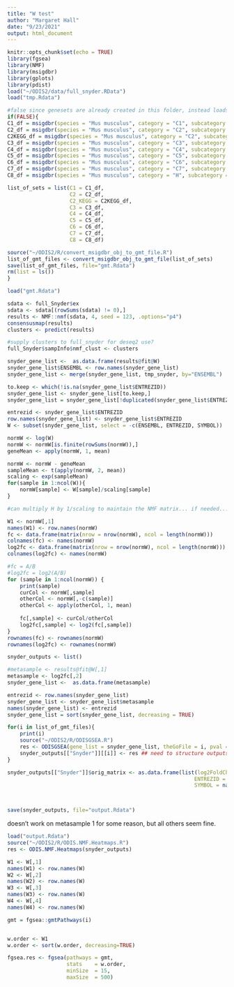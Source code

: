 ```yaml
---
title: "W test"
author: "Margaret Hall"
date: "9/23/2021"
output: html_document
---
```

```r
knitr::opts_chunk$set(echo = TRUE)
library(fgsea)
library(NMF)
library(msigdbr)
library(gplots)
library(pdist)
load("~/ODIS2/data/full_snyder.RData")
load("tmp.Rdata")
```

```r
#false since genesets are already created in this folder, instead loads them.
if(FALSE){
C1_df = msigdbr(species = "Mus musculus", category = "C1", subcategory = "")
C2_df = msigdbr(species = "Mus musculus", category = "C2", subcategory = "CGP")
C2KEGG_df = msigdbr(species = "Mus musculus", category = "C2", subcategory = "CP:KEGG")
C3_df = msigdbr(species = "Mus musculus", category = "C3", subcategory = "MIR:MIRDB")
C4_df = msigdbr(species = "Mus musculus", category = "C4", subcategory = "CGN")
C5_df = msigdbr(species = "Mus musculus", category = "C5", subcategory = "BP")
C6_df = msigdbr(species = "Mus musculus", category = "C6", subcategory = "")
C7_df = msigdbr(species = "Mus musculus", category = "C7", subcategory = "IMMUNESIGDB")
C8_df = msigdbr(species = "Mus musculus", category = "H", subcategory = "")

list_of_sets = list(C1 = C1_df,
                    C2 = C2_df,
                    C2_KEGG = C2KEGG_df,
                    C3 = C3_df,
                    C4 = C4_df,
                    C5 = C5_df,
                    C6 = C6_df,
                    C7 = C7_df,
                    C8 = C8_df)

source("~/ODIS2/R/convert_msigdbr_obj_to_gmt_file.R")
list_of_gmt_files <- convert_msigdbr_obj_to_gmt_file(list_of_sets)
save(list_of_gmt_files, file="gmt.Rdata")
rm(list = ls())
}

load("gmt.Rdata")
```

```r
sdata <- full_Snyder$ex
sdata <- sdata[(rowSums(sdata) != 0),]
results <- NMF::nmf(sdata, 4, seed = 123, .options="p4")
consensusmap(results)
clusters <- predict(results)

#supply clusters to full_snyder for deseq2 use?
full_Snyder$sampInfo$nmf_clust <- clusters
```

```r
snyder_gene_list <-  as.data.frame(results@fit@W)
snyder_gene_list$ENSEMBL <- row.names(snyder_gene_list)
snyder_gene_list <- merge(snyder_gene_list, tmp_snyder, by="ENSEMBL")

to.keep <- which(!is.na(snyder_gene_list$ENTREZID))
snyder_gene_list <- snyder_gene_list[to.keep,]
snyder_gene_list = snyder_gene_list[!duplicated(snyder_gene_list$ENTREZID),]

entrezid <- snyder_gene_list$ENTREZID
row.names(snyder_gene_list) <- snyder_gene_list$ENTREZID
W <- subset(snyder_gene_list, select = -c(ENSEMBL, ENTREZID, SYMBOL))
```

```r
normW <- log(W)
normW <- normW[is.finite(rowSums(normW)),]
geneMean <- apply(normW, 1, mean)

normW <- normW - geneMean
sampleMean <- t(apply(normW, 2, mean))
scaling <- exp(sampleMean)
for(sample in 1:ncol(W)){
    normW[sample] <- W[sample]/scaling[sample]
}

#can multiply H by 1/scaling to maintain the NMF matrix... if needed...
```

```r
W1 <- normW[,1]
names(W1) <- row.names(normW)
fc <- data.frame(matrix(nrow = nrow(normW), ncol = length(normW)))
colnames(fc) <- names(normW)
log2fc <- data.frame(matrix(nrow = nrow(normW), ncol = length(normW)))
colnames(log2fc) <- names(normW)

#fc = A/B
#log2fc = log2(A/B)
for (sample in 1:ncol(normW)) {
    print(sample)
    curCol <- normW[,sample]
    otherCol <- normW[,-c(sample)]
    otherCol <- apply(otherCol, 1, mean)
    
    fc[,sample] <- curCol/otherCol
    log2fc[,sample] <- log2(fc[,sample])
}
rownames(fc) <- rownames(normW)
rownames(log2fc) <- rownames(normW)
```

```r
snyder_outputs <- list()

#metasample <- results@fit@W[,1]
metasample <- log2fc[,2]
snyder_gene_list <-  as.data.frame(metasample)

entrezid <- row.names(snyder_gene_list)
snyder_gene_list <- snyder_gene_list$metasample
names(snyder_gene_list) <- entrezid
snyder_gene_list = sort(snyder_gene_list, decreasing = TRUE)

for(i in list_of_gmt_files){
    print(i)
    source("~/ODIS2/R/ODISGSEA.R")
    res <- ODISGSEA(gene_list = snyder_gene_list, theGoFile = i, pval = 0.05)
    snyder_outputs[["Snyder"]][[i]] <- res ## need to structure outputs correctly
}

snyder_outputs[["Snyder"]]$orig_matrix <- as.data.frame(list(log2FoldChange = snyder_gene_list,
                                                            ENTREZID = names(snyder_gene_list),
                                                            SYMBOL = names(snyder_gene_list)))



save(snyder_outputs, file="output.Rdata")
```

doesn't work on metasample 1 for some reason, but all others seem fine.
```r
load("output.Rdata")
source("~/ODIS2/R/ODIS.NMF.Heatmaps.R")
res <- ODIS.NMF.Heatmaps(snyder_outputs)
```









```r
W1 <- W[,1]
names(W1) <- row.names(W)
W2 <- W[,2]
names(W2) <- row.names(W)
W3 <- W[,3]
names(W3) <- row.names(W)
W4 <- W[,4]
names(W4) <- row.names(W)
```

```r
gmt = fgsea::gmtPathways(i)


w.order <- W1
w.order <- sort(w.order, decreasing=TRUE)

fgsea.res <- fgsea(pathways = gmt, 
                   stats    = w.order,
                   minSize  = 15,
                   maxSize  = 500)
```
